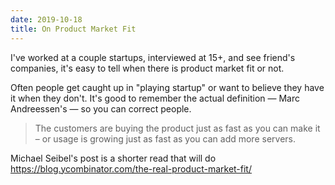 ```yaml
---
date: 2019-10-18
title: On Product Market Fit
---
```


I've worked at a couple startups, interviewed at 15+, and see friend's companies, it's easy to tell when there is product market fit or not.

Often people get caught up in "playing startup" or want to believe they have it when they don't. It's good to remember the actual definition — Marc Andreessen's — so you can correct people.

<Blockquote
    source="Marc Andreessen"
    cite="https://pmarchive.com/guide_to_startups_part4.html"
>
    The customers are buying the product just as fast as you can make it – or
    usage is growing just as fast as you can add more servers.
</Blockquote>

Michael Seibel's post is a shorter read that will do https://blog.ycombinator.com/the-real-product-market-fit/
